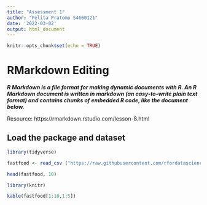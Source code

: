 ```yaml
---
title: "Assessment 1"
author: "Felita Pratomo S4660121"
date: '2022-03-02'
output: html_document
---
```


```r
knitr::opts_chunk$set(echo = TRUE)
```

# RMarkdown Editing

___R Markdown is a file format for making dynamic documents with R. An R Markdown document is written in markdown (an easy-to-write plain text format) and contains chunks of embedded R code, like the document below.___

Resource: https://rmarkdown.rstudio.com/lesson-8.html

## Load the package and dataset

```r

library(tidyverse)

fastfood <- read_csv ("https://raw.githubusercontent.com/rfordatascience/tidytuesday/master/data/2018/2018-09-04/fastfood_calories.csv")

head(fastfood, 10)

library(knitr)

kable(fastfood[1:10,1:5])

```


